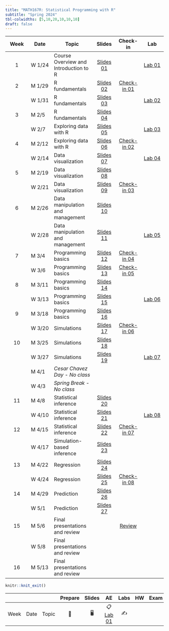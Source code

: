 ```yaml
---
title: "MATH167R: Statistical Programming with R"
subtitle: "Spring 2024"
tbl-colwidths: [5,10,20,10,10,10]
draft: false
---
```


::: column-screen-inset-right
| Week | Date   | Topic                                 |                                   Slides                                    |                            Check-in                            |                      Lab                      |
|:---------:|-----------|-------------------|:---------:|:---------:|:---------:|
|  1   | W 1/24 | Course Overview and Introduction to R |          [Slides 01](slides/01_overview.html){.label .label-green}          |                                                                | [Lab 01](labs/01_lab.html){.label .label-red} |
|  2   | M 1/29 | R fundamentals                        |      [Slides 02](slides/02_objects-classes.html){.label .label-green}       | [Check-in 01](checkins/01_checkin.html){.label .label-purple}  |                                               |
|      | W 1/31 | R fundamentals                        | [Slides 03](slides/03_functions-vectors-matrices.html){.label .label-green} |                                                                | [Lab 02](labs/02_lab.html){.label .label-red} |
|  3   | M 2/5  | R fundamentals                        |     [Slides 04](slides/04_lists-data-frames.html){.label .label-green}      |                                                                |                                               |
|      | W 2/7  | Exploring data with R                 |       [Slides 05](slides/05_exploring-data.html){.label .label-green}       |                                                                | [Lab 03](labs/03_lab.html){.label .label-red} |
|  4   | M 2/12 | Exploring data with R                 |       [Slides 06](slides/06_factors-groups.html){.label .label-green}       | [Check-in 02](checkins/02_checkin.html){.label .label-purple}  |                                               |
|      | W 2/14 | Data visualization                    |      [Slides 07](slides/07_visualizing-data.html){.label .label-green}      |                                                                | [Lab 04](labs/04_lab.html){.label .label-red} |
|  5   | M 2/19 | Data visualization                    |   [Slides 08](slides/08_advanced-visualization.html){.label .label-green}   |                                                                |                                               |
|      | W 2/21 | Data visualization                    |        [Slides 09](slides/09_merging-data.html){.label .label-green}        | [Check-in 03](checkins/03_checkin.html){.label .label-purple}  |                                               |
|  6   | M 2/26 | Data manipulation and management      |      [Slides 10](slides/10_data-management.html){.label .label-green}       |                                                                |                                               |
|      | W 2/28 | Data manipulation and management      |        [Slides 11](slides/11_spatial-data.html){.label .label-green}        |                                                                | [Lab 05](labs/05_lab.html){.label .label-red} |
|  7   | M 3/4  | Programming basics                    |     [Slides 12](slides/12_programming-basics.html){.label .label-green}     | [Check-in 04](checkins/04_checkin.html){.label .label-purple}  |                                               |
|      | W 3/6  | Programming basics                    |      [Slides 13](slides/13_functions-loops.html){.label .label-green}       | [Check-in 05](checkins/05_checkin.html){.label .label-purple}  |                                               |
|  8   | M 3/11 | Programming basics                    |     [Slides 14](slides/14_environment-scope.html){.label .label-green}      |                                                                |                                               |
|      | W 3/13 | Programming basics                    |  [Slides 15](slides/15_data-analysis-functions.html){.label .label-green}   |                                                                | [Lab 06](labs/06_lab.html){.label .label-red} |
|  9   | M 3/18 | Programming basics                    |         [Slides 16](slides/16_debugging.html){.label .label-green}          |                                                                |                                               |
|      | W 3/20 | Simulations                           |        [Slides 17](slides/17_simulations.html){.label .label-green}         | [Check-in 06](checkins/06_checkin.html){.label .label-purple}  |                                               |
|  10  | M 3/25 | Simulations                           |      [Slides 18](slides/18_more-simulations.html){.label .label-green}      |                                                                |                                               |
|      | W 3/27 | Simulations                           | [Slides 19](slides/19_simulation-based-inference.html){.label .label-green} |                                                                | [Lab 07](labs/07_lab.html){.label .label-red} |
|      | M 4/1  | *Cesar Chavez Day - No class*         |                                                                             |                                                                |                                               |
|      | W 4/3  | *Spring Break - No class*             |                                                                             |                                                                |                                               |
|  11  | M 4/8  | Statistical inference                 |    [Slides 20](slides/20_confidence-intervals.html){.label .label-green}    |                                                                |                                               |
|      | W 4/10 | Statistical inference                 |     [Slides 21](slides/21_hypothesis-testing.html){.label .label-green}     |                                                                | [Lab 08](labs/08_lab.html){.label .label-red} |
|  12  | M 4/15 | Statistical inference                 |   [Slides 22](slides/22_hypothesis-testing-II.html){.label .label-green}    | [Check-in 07](checkins/07_checkin.html){.label .label-purple}  |                                               |
|      | W 4/17 | Simulation-based inference            |   [Slides 23](slides/23_hypothesis-testing-III.html){.label .label-green}   |                                                                |                                               |
|  13  | M 4/22 | Regression                            |     [Slides 24](slides/24_linear-regression.html){.label .label-green}      |                                                                |                                               |
|      | W 4/24 | Regression                            |    [Slides 25](slides/25_advanced-statistics.html){.label .label-green}     | [Check-in 08](checkins/08_checkin.html){.label .label-purple}  |                                               |
|  14  | M 4/29 | Prediction                            |         [Slides 26](slides/26_prediction.html){.label .label-green}         |                                                                |                                               |
|      | W 5/1  | Prediction                            |    [Slides 27](slides/25_advanced-statistics.html){.label .label-green}     |                                                                |                                               |
|  15  | M 5/6  | Final presentations and review        |                                                                             | [Review](checkins/review-exercises.html){.label .label-purple} |                                               |
|      | W 5/8  | Final presentations and review        |                                                                             |                                                                |                                               |
|  16  | M 5/13 | Final presentations and review        |                                                                             |                                                                |                                               |
:::

```r
knitr::knit_exit()
```

|      |      |       | Prepare | Slides |                    AE                    | Labs | HW  | Exam | Project |
|--------|--------|--------|:------:|:------:|:------:|:------:|:------:|:------:|:------:|
| Week | Date | Topic |   📖    |   🖥️   | 📋 [Lab 01](hello){.label .label-purple} |  ✍️  |     |      |         |
